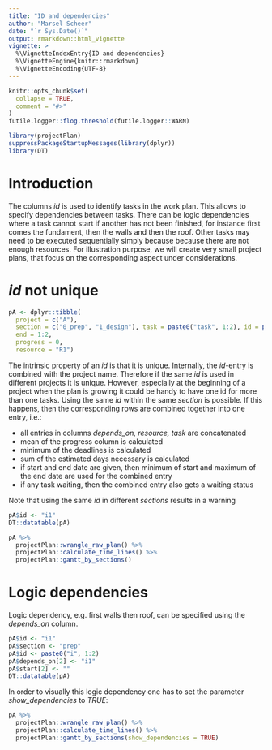 ```yaml
---
title: "ID and dependencies"
author: "Marsel Scheer"
date: "`r Sys.Date()`"
output: rmarkdown::html_vignette
vignette: >
  %\VignetteIndexEntry{ID and dependencies}
  %\VignetteEngine{knitr::rmarkdown}
  %\VignetteEncoding{UTF-8}
---
```


```r
knitr::opts_chunk$set(
  collapse = TRUE,
  comment = "#>"
)
futile.logger::flog.threshold(futile.logger::WARN)

library(projectPlan)
suppressPackageStartupMessages(library(dplyr))
library(DT)
```

# Introduction

The columns *id* is used to identify tasks in the work plan. This allows to specify dependencies between
tasks. There can be logic dependencies where a task cannot start if another has not been finished, for instance
first comes the fundament, then the walls and then the roof. Other tasks may need to be executed
sequentially simply because because there are not enough resources.
For illustration purpose, we will create very small project plans, that focus on the corresponding aspect 
under considerations.

# *id* not unique 

```r
pA <- dplyr::tibble(
  project = c("A"), 
  section = c("0_prep", "1_design"), task = paste0("task", 1:2), id = paste0("i", 1:2), start = "TODAY", depends_on = "", deadline = NA,
  end = 1:2,
  progress = 0, 
  resource = "R1")
```

The intrinsic property of an *id* is that it is unique. Internally, the *id*-entry is combined with the project name.
Therefore if the same *id* is used in different projects it is unique.
However, especially at the beginning of a project when the plan is growing it could be handy to have one id for more than one tasks. 
Using the same *id* within the same *section* is possible. If this happens, then the corresponding rows are combined
together into one entry, i.e.:

* all entries in columns *depends_on, resource, task* are concatenated
* mean of the progress column is calculated
* minimum of the deadlines is calculated
* sum of the estimated days necessary is calculated
* if start and end date are given, then minimum of start and maximum of the end date are used for the combined entry
* if any task waiting, then the combined entry also gets a waiting status

Note that using the same *id* in different *sections* results in a warning

```r
pA$id <- "i1"
DT::datatable(pA)
```

```r
pA %>% 
  projectPlan::wrangle_raw_plan() %>% 
  projectPlan::calculate_time_lines() %>% 
  projectPlan::gantt_by_sections()
```

# Logic dependencies

Logic dependency, e.g. first walls then roof, can be specified using the *depends_on* column.

```r
pA$id <- "i1"
pA$section <- "prep"
pA$id <- paste0("i", 1:2)
pA$depends_on[2] <- "i1"
pA$start[2] <- ""
DT::datatable(pA)
```

In order to visually this logic dependency one has to set the parameter *show_dependencies* to 
*TRUE*:

```r
pA %>% 
  projectPlan::wrangle_raw_plan() %>% 
  projectPlan::calculate_time_lines() %>% 
  projectPlan::gantt_by_sections(show_dependencies = TRUE)
```



